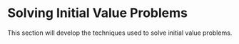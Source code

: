 # Solving Initial Value Problems

This section will develop the techniques used to solve initial value problems.